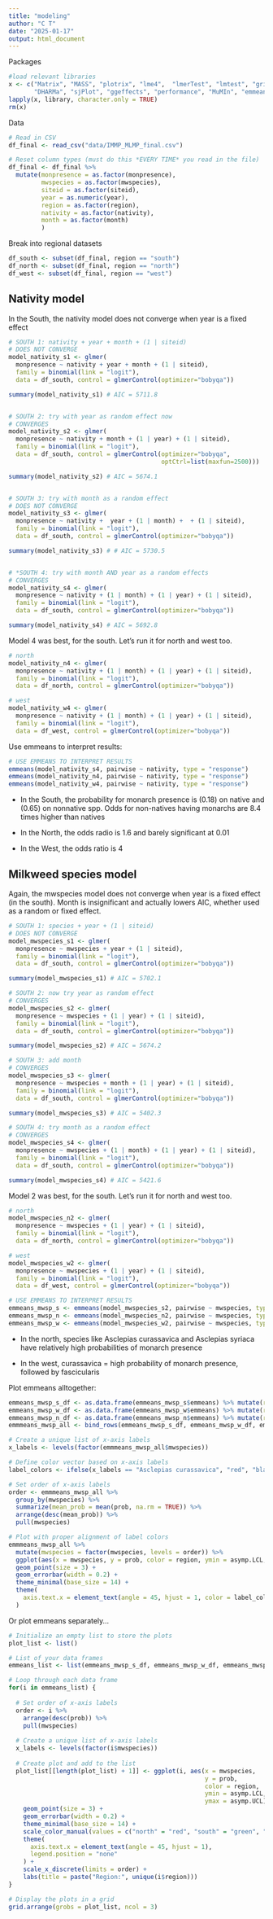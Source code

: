```yaml
---
title: "modeling"
author: "C T"
date: "2025-01-17"
output: html_document
---
```


Packages

```r
#load relevant libraries
x <- c("Matrix", "MASS", "plotrix", "lme4",  "lmerTest", "lmtest", "gridExtra",
       "DHARMa", "sjPlot", "ggeffects", "performance", "MuMIn", "emmeans", "tidyverse")
lapply(x, library, character.only = TRUE)
rm(x)
```

Data

```r
# Read in CSV
df_final <- read_csv("data/IMMP_MLMP_final.csv")

# Reset column types (must do this *EVERY TIME* you read in the file)
df_final <- df_final %>%
  mutate(monpresence = as.factor(monpresence),
         mwspecies = as.factor(mwspecies),
         siteid = as.factor(siteid),
         year = as.numeric(year),
         region = as.factor(region),
         nativity = as.factor(nativity),
         month = as.factor(month)
         )
```

Break into regional datasets

```r
df_south <- subset(df_final, region == "south")
df_north <- subset(df_final, region == "north")
df_west <- subset(df_final, region == "west")
```

## Nativity model

In the South, the nativity model does not converge when year is a fixed effect

```r
# SOUTH 1: nativity + year + month + (1 | siteid) 
# DOES NOT CONVERGE
model_nativity_s1 <- glmer(
  monpresence ~ nativity + year + month + (1 | siteid), 
  family = binomial(link = "logit"),
  data = df_south, control = glmerControl(optimizer="bobyqa"))

summary(model_nativity_s1) # AIC = 5711.8


# SOUTH 2: try with year as random effect now 
# CONVERGES
model_nativity_s2 <- glmer(
  monpresence ~ nativity + month + (1 | year) + (1 | siteid), 
  family = binomial(link = "logit"),
  data = df_south, control = glmerControl(optimizer="bobyqa",
                                          optCtrl=list(maxfun=2500))) 

summary(model_nativity_s2) # AIC = 5674.1


# SOUTH 3: try with month as a random effect 
# DOES NOT CONVERGE
model_nativity_s3 <- glmer(
  monpresence ~ nativity +  year + (1 | month) +  + (1 | siteid), 
  family = binomial(link = "logit"),
  data = df_south, control = glmerControl(optimizer="bobyqa"))

summary(model_nativity_s3) # # AIC = 5730.5


# *SOUTH 4: try with month AND year as a random effects
# CONVERGES
model_nativity_s4 <- glmer(
  monpresence ~ nativity + (1 | month) + (1 | year) + (1 | siteid), 
  family = binomial(link = "logit"),
  data = df_south, control = glmerControl(optimizer="bobyqa"))

summary(model_nativity_s4) # AIC = 5692.8
```

Model 4 was best, for the south. Let's run it for north and west too.

```r
# north
model_nativity_n4 <- glmer(
  monpresence ~ nativity + (1 | month) + (1 | year) + (1 | siteid), 
  family = binomial(link = "logit"),
  data = df_north, control = glmerControl(optimizer="bobyqa"))

# west
model_nativity_w4 <- glmer(
  monpresence ~ nativity + (1 | month) + (1 | year) + (1 | siteid), 
  family = binomial(link = "logit"),
  data = df_west, control = glmerControl(optimizer="bobyqa"))
```

Use emmeans to interpret results:

```r
# USE EMMEANS TO INTERPRET RESULTS
emmeans(model_nativity_s4, pairwise ~ nativity, type = "response")
emmeans(model_nativity_n4, pairwise ~ nativity, type = "response")
emmeans(model_nativity_w4, pairwise ~ nativity, type = "response")
```

-   In the South, the probability for monarch presence is (0.18) on native and (0.65) on nonnative spp. Odds for non-natives having monarchs are 8.4 times higher than natives

-   In the North, the odds radio is 1.6 and barely significant at 0.01

-   In the West, the odds ratio is 4

## Milkweed species model

Again, the mwspecies model does not converge when year is a fixed effect (in the south). Month is insignificant and actually lowers AIC, whether used as a random or fixed effect.

```r
# SOUTH 1: species + year + (1 | siteid) 
# DOES NOT CONVERGE
model_mwspecies_s1 <- glmer(
  monpresence ~ mwspecies + year + (1 | siteid), 
  family = binomial(link = "logit"),
  data = df_south, control = glmerControl(optimizer="bobyqa"))

summary(model_mwspecies_s1) # AIC = 5702.1

# SOUTH 2: now try year as random effect
# CONVERGES
model_mwspecies_s2 <- glmer(
  monpresence ~ mwspecies + (1 | year) + (1 | siteid), 
  family = binomial(link = "logit"),
  data = df_south, control = glmerControl(optimizer="bobyqa"))

summary(model_mwspecies_s2) # AIC = 5674.2

# SOUTH 3: add month
# CONVERGES
model_mwspecies_s3 <- glmer(
  monpresence ~ mwspecies + month + (1 | year) + (1 | siteid), 
  family = binomial(link = "logit"),
  data = df_south, control = glmerControl(optimizer="bobyqa"))

summary(model_mwspecies_s3) # AIC = 5402.3

# SOUTH 4: try month as a random effect
# CONVERGES
model_mwspecies_s4 <- glmer(
  monpresence ~ mwspecies + (1 | month) + (1 | year) + (1 | siteid), 
  family = binomial(link = "logit"),
  data = df_south, control = glmerControl(optimizer="bobyqa"))

summary(model_mwspecies_s4) # AIC = 5421.6
```

Model 2 was best, for the south. Let's run it for north and west too.

```r
# north
model_mwspecies_n2 <- glmer(
  monpresence ~ mwspecies + (1 | year) + (1 | siteid), 
  family = binomial(link = "logit"),
  data = df_north, control = glmerControl(optimizer="bobyqa"))

# west
model_mwspecies_w2 <- glmer(
  monpresence ~ mwspecies + (1 | year) + (1 | siteid), 
  family = binomial(link = "logit"),
  data = df_west, control = glmerControl(optimizer="bobyqa"))
```

```r
# USE EMMEANS TO INTERPRET RESULTS
emmeans_mwsp_s <- emmeans(model_mwspecies_s2, pairwise ~ mwspecies, type = "response")
emmeans_mwsp_n <- emmeans(model_mwspecies_n2, pairwise ~ mwspecies, type = "response")
emmeans_mwsp_w <- emmeans(model_mwspecies_w2, pairwise ~ mwspecies, type = "response")
```

-   In the north, species like Asclepias curassavica and Asclepias syriaca have relatively high probabilities of monarch presence

-   In the west, curassavica = high probability of monarch presence, followed by fascicularis

Plot emmeans alltogether:

```r
emmeans_mwsp_s_df <- as.data.frame(emmeans_mwsp_s$emmeans) %>% mutate(region="south")
emmeans_mwsp_w_df <- as.data.frame(emmeans_mwsp_w$emmeans) %>% mutate(region="west")
emmeans_mwsp_n_df <- as.data.frame(emmeans_mwsp_n$emmeans) %>% mutate(region="north")
emmmeans_mwsp_all <- bind_rows(emmeans_mwsp_s_df, emmeans_mwsp_w_df, emmeans_mwsp_n_df)

# Create a unique list of x-axis labels
x_labels <- levels(factor(emmmeans_mwsp_all$mwspecies))

# Define color vector based on x-axis labels
label_colors <- ifelse(x_labels == "Asclepias curassavica", "red", "black")

# Set order of x-axis labels
order <- emmmeans_mwsp_all %>%
  group_by(mwspecies) %>%
  summarize(mean_prob = mean(prob, na.rm = TRUE)) %>%
  arrange(desc(mean_prob)) %>%
  pull(mwspecies)

# Plot with proper alignment of label colors
emmmeans_mwsp_all %>%
  mutate(mwspecies = factor(mwspecies, levels = order)) %>%
  ggplot(aes(x = mwspecies, y = prob, color = region, ymin = asymp.LCL, ymax = asymp.UCL)) +
  geom_point(size = 3) +
  geom_errorbar(width = 0.2) +
  theme_minimal(base_size = 14) +
  theme(
    axis.text.x = element_text(angle = 45, hjust = 1, color = label_colors)
  )
```

Or plot emmeans separately...

```r

# Initialize an empty list to store the plots
plot_list <- list()

# List of your data frames
emmeans_list <- list(emmeans_mwsp_s_df, emmeans_mwsp_w_df, emmeans_mwsp_n_df)

# Loop through each data frame
for(i in emmeans_list) {
  
  # Set order of x-axis labels
  order <- i %>%
    arrange(desc(prob)) %>%
    pull(mwspecies)
  
  # Create a unique list of x-axis labels
  x_labels <- levels(factor(i$mwspecies))
  
  # Create plot and add to the list
  plot_list[[length(plot_list) + 1]] <- ggplot(i, aes(x = mwspecies,
                                                      y = prob, 
                                                      color = region, 
                                                      ymin = asymp.LCL,
                                                      ymax = asymp.UCL)) +
    geom_point(size = 3) + 
    geom_errorbar(width = 0.2) + 
    theme_minimal(base_size = 14) + 
    scale_color_manual(values = c("north" = "red", "south" = "green", "west" = "blue")) +
    theme(
      axis.text.x = element_text(angle = 45, hjust = 1),
      legend.position = "none"
    ) +
    scale_x_discrete(limits = order) +  
    labs(title = paste("Region:", unique(i$region)))  
}

# Display the plots in a grid
grid.arrange(grobs = plot_list, ncol = 3)
```
